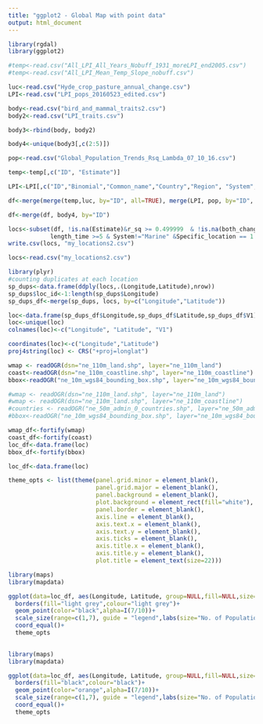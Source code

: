```yaml
---
title: "ggplot2 - Global Map with point data"
output: html_document
---
```


```r
library(rgdal)
library(ggplot2)

```

```r
#temp<-read.csv("All_LPI_All_Years_Nobuff_1931_moreLPI_end2005.csv")
#temp<-read.csv("All_LPI_Mean_Temp_Slope_nobuff.csv")

luc<-read.csv("Hyde_crop_pasture_annual_change.csv")
LPI<-read.csv("LPI_pops_20160523_edited.csv")

body<-read.csv("bird_and_mammal_traits2.csv")
body2<-read.csv("LPI_traits.csv")

body3<-rbind(body, body2)

body4<-unique(body3[,c(2:5)])

pop<-read.csv("Global_Population_Trends_Rsq_Lambda_07_10_16.csv")

temp<-temp[,c("ID", "Estimate")]

LPI<-LPI[,c("ID","Binomial","Common_name","Country","Region", "System", "Class","Specific_location", "Longitude", "Latitude", "Primary_threat", "Secondary_threat", "Tertiary_threat")]

df<-merge(merge(temp,luc, by="ID", all=TRUE), merge(LPI, pop, by="ID", all=TRUE),by="ID", all=TRUE)

df<-merge(df, body4, by="ID")

locs<-subset(df, !is.na(Estimate)&r_sq >= 0.499999  & !is.na(both_change) & !is.na(Bodymass_g) &
            length_time >=5 & System!="Marine" &Specific_location == 1 &(Class=="Mammalia"|Class=="Aves"))
write.csv(locs, "my_locations2.csv")

```


```r
locs<-read.csv("my_locations2.csv")

```


```r
library(plyr)
#counting duplicates at each location
sp_dups<-data.frame(ddply(locs,.(Longitude,Latitude),nrow))
sp_dups$loc_id<-1:length(sp_dups$Longitude)
sp_dups_df<-merge(sp_dups, locs, by=c("Longitude","Latitude"))
```

```r
loc<-data.frame(sp_dups_df$Longitude,sp_dups_df$Latitude,sp_dups_df$V1)
loc<-unique(loc)
colnames(loc)<-c("Longitude", "Latitude", "V1")

coordinates(loc)<-c("Longitude","Latitude")
proj4string(loc) <- CRS("+proj=longlat")
```

```r
wmap <- readOGR(dsn="ne_110m_land.shp", layer="ne_110m_land")
coast<-readOGR(dsn="ne_110m_coastline.shp", layer="ne_110m_coastline")
bbox<-readOGR("ne_10m_wgs84_bounding_box.shp", layer="ne_10m_wgs84_bounding_box") 

```

```r
#wmap <- readOGR(dsn="ne_110m_land.shp", layer="ne_110m_land")
#wmap <- readOGR(dsn="ne_110m_land.shp", layer="ne_110m_coastline")
#countries <- readOGR("ne_50m_admin_0_countries.shp", layer="ne_50m_admin_0_countries")
#bbox<-readOGR("ne_10m_wgs84_bounding_box.shp", layer="ne_10m_wgs84_bounding_box") 
```


```r

wmap_df<-fortify(wmap)
coast_df<-fortify(coast)
loc_df<-data.frame(loc)
bbox_df<-fortify(bbox)

```

```r
loc_df<-data.frame(loc)
```

```r

theme_opts <- list(theme(panel.grid.minor = element_blank(),
                         panel.grid.major = element_blank(),
                         panel.background = element_blank(),
                         plot.background = element_rect(fill="white"),
                         panel.border = element_blank(),
                         axis.line = element_blank(),
                         axis.text.x = element_blank(),
                         axis.text.y = element_blank(),
                         axis.ticks = element_blank(),
                         axis.title.x = element_blank(),
                         axis.title.y = element_blank(),
                         plot.title = element_text(size=22)))
```

```r

library(maps)
library(mapdata)

ggplot(data=loc_df, aes(Longitude, Latitude, group=NULL,fill=NULL,size=V1))+#, fill=hole)) + 
  borders(fill="light grey",colour="light grey")+
  geom_point(color="black",alpha=I(7/10))+
  scale_size(range=c(1,7), guide = "legend",labs(size="No. of Populations"))+
  coord_equal()+
  theme_opts
  

```

```r

library(maps)
library(mapdata)

ggplot(data=loc_df, aes(Longitude, Latitude, group=NULL,fill=NULL,size=V1))+#, fill=hole)) + 
  borders(fill="black",colour="black")+
  geom_point(color="orange",alpha=I(7/10))+
  scale_size(range=c(1,7), guide = "legend",labs(size="No. of Populations"))+
  coord_equal()+
  theme_opts
  

```


